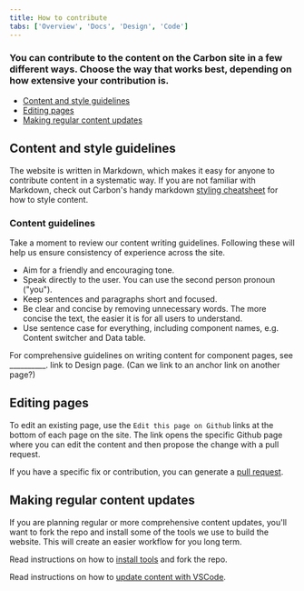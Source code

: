 ```yaml
---
title: How to contribute
tabs: ['Overview', 'Docs', 'Design', 'Code']
---
```


### You can contribute to the content on the Carbon site in a few different ways. Choose the way that works best, depending on how extensive your contribution is.

<AnchorLinks>

- [Content and style guidelines](#content-and-style-guidelines)
- [Editing pages](#editing-pages)
- [Making regular content updates](#making-regular-content-updates)

</AnchorLinks>


## Content and style guidelines

The website is written in Markdown, which makes it easy for anyone to contribute content in a systematic way. If you are not familiar with Markdown, check out Carbon's handy markdown [styling cheatsheet](https://github.com/carbon-design-system/carbon-website/wiki/Markdown-cheatsheet) for how to style content. 


### Content guidelines

Take a moment to review our content writing guidelines. Following these will help us ensure consistency of experience across the site. 

* Aim for a friendly and encouraging tone.
* Speak directly to the user. You can use the second person pronoun ("you").
* Keep sentences and paragraphs short and focused.
* Be clear and concise by removing unnecessary words. The more concise the text, the easier it is for all users to understand.
* Use sentence case for everything, including component names, e.g. Content switcher and Data table.

For comprehensive guidelines on writing content for component pages, see __________. link to Design page. (Can we link to an anchor link on another page?)


## Editing pages

To edit an existing page, use the `Edit this page on Github` links at the bottom of each page on the site. The link opens the specific Github page where you can edit the content and then propose the change with a pull request.

If you have a specific fix or contribution, you can generate a [pull request](https://github.com/carbon-design-system/carbon-website/wiki/Creating-a-PR-through-github.com-UI).



## Making regular content updates

If you are planning regular or more comprehensive content updates, you'll want to fork the repo and install some of the tools we use to build the website. This will create an easier workflow for you long term. 

Read instructions on how to [install tools](https://github.com/carbon-design-system/carbon-website/wiki/Updating-content-on-carbondesignsystem.com) and fork the repo.


Read instructions on how to [update content with VSCode](https://github.com/carbon-design-system/carbon-website/wiki/Update-content-with-VSCode). 



